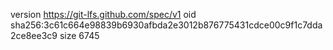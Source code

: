 version https://git-lfs.github.com/spec/v1
oid sha256:3c61c664e98839b6930afbda2e3012b876775431cdce00c9f1c7dda2ce8ee3c9
size 6745
